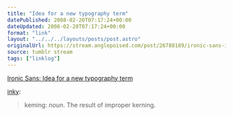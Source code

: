 ```yaml
---
title: "Idea for a new typography term"
datePublished: 2008-02-20T07:17:24+00:00
dateUpdated: 2008-02-20T07:17:24+00:00
format: "link"
layout: "../../../layouts/posts/post.astro"
originalUrl: https://stream.anglepoised.com/post/26788189/ironic-sans-idea-for-a-new-typography-term
source: tumblr stream
tags: ["linklog"]
---
```


[Ironic Sans: Idea for a new typography term][1]

<a href="http://found.boxofjunk.ws/post/26743932">inky</a>:

> keming: <i>noun</i>. The result of improper kerning.

[1]: http://www.ironicsans.com/2008/02/idea_a_new_typography_term.html
